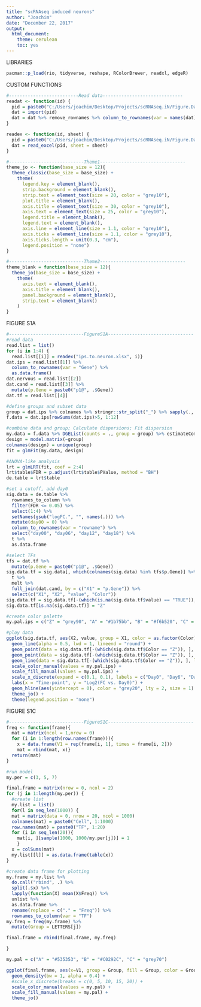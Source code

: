 ---
title: "scRNAseq induced neurons"
author: "Joachim"
date: "December 22, 2017"
output: 
  html_document: 
    theme: cerulean
    toc: yes
---

##########################################################
################         LIBRARIES        ################
##########################################################

```{r LOAD LIBRARIES, warning=FALSE, message=FALSE}

pacman::p_load(rio, tidyverse, reshape, RColorBrewer, readxl, edgeR)

```

##########################################################
################      CUSTOM FUNCTIONS    ################
##########################################################

```{r CUSTOM FUNCTIONS, warning=FALSE, message=FALSE}
#--------------------------Read data------------------------------
readat <- function(id) {
  pid = paste0("C:/Users/joachim/Desktop/Projects/scRNAseq.iN/Figure.Data/Figure.S1/", id)
  dat = import(pid)
  dat = dat %>% remove_rownames %>% column_to_rownames(var = names(dat)[1])
}

readex <- function(id, sheet) {
  pid = paste0("C:/Users/joachim/Desktop/Projects/scRNAseq.iN/Figure.Data/Figure.S1/", id)
  dat = read_excel(pid, sheet = sheet)
}

#----------------------------Theme1--------------------------------
theme_jo <- function(base_size = 12){
  theme_classic(base_size = base_size) +
    theme(
      legend.key = element_blank(), 
      strip.background = element_blank(),
      strip.text = element_text(size = 20, color = "grey10"),
      plot.title = element_blank(), 
      axis.title = element_text(size = 30, color = "grey10"), 
      axis.text = element_text(size = 25, color = "grey10"), 
      legend.title = element_blank(), 
      legend.text = element_blank(),
      axis.line = element_line(size = 1.1, color = "grey10"),
      axis.ticks = element_line(size = 1.1, color = "grey10"),
      axis.ticks.length = unit(0.3, "cm"),
      legend.position = "none")
}

#----------------------------Theme2--------------------------------
theme_blank = function(base_size = 12){
  theme_jo(base_size = base_size) +
    theme(
      axis.text = element_blank(),
      axis.title = element_blank(),
      panel.background = element_blank(),
      strip.text = element_blank()
    )
}
```

##########################################################
#################        FIGURE S1A       ################
##########################################################

```{r FIGURE S1A, warning=FALSE, message=FALSE}
#----------------------------FigureS1A--------------------------------
#read data
read.list = list()
for (i in 1:4) {
  read.list[[i]] = readex("ips.to.neuron.xlsx", i)}
dat.ips = read.list[[1]] %>%
  column_to_rownames(var = "Gene") %>%
  as.data.frame()
dat.nervous = read.list[[2]]
dat.cand = read.list[[3]] %>%
  mutate(p.Gene = paste0("p1@", .$Gene))
dat.tf = read.list[[4]]

#define groups and subset data
group = dat.ips %>% colnames %>% stringr::str_split("_") %>% sapply(., function(X) X[3]) %>% .[1:12]
f.data = dat.ips[rowSums(dat.ips)>5, 1:12]

#combine data and group; Calculate dispersions; Fit dispersion
my.data = f.data %>% DGEList(counts = ., group = group) %>% estimateCommonDisp %>% estimateTagwiseDisp
design = model.matrix(~group)
colnames(design) = unique(group)
fit = glmFit(my.data, design)

#ANOVA-like analysis
lrt = glmLRT(fit, coef = 2:4)
lrt$table$FDR = p.adjust(lrt$table$PValue, method = "BH")
de.table = lrt$table

#set a cutoff, add day0
sig.data = de.table %>%
  rownames_to_column %>%
  filter(FDR <= 0.05) %>% 
  select(1:4) %>% 
  setNames(gsub("logFC.", "", names(.))) %>% 
  mutate(day00 = 0) %>% 
  column_to_rownames(var = "rowname") %>%
  select("day00", "day06", "day12", "day18") %>%
  t %>% 
  as.data.frame

#select TFs
tfs = dat.tf %>% 
  mutate(p.Gene = paste0("p1@", .$Gene))
sig.data.tf = sig.data[, which(colnames(sig.data) %in% tfs$p.Gene)] %>%
  t %>% 
  melt %>% 
  full_join(dat.cand, by = c("X1" = "p.Gene")) %>% 
  select(c("X1", "X2", "value", "Color"))
sig.data.tf = sig.data.tf[-(which(is.na(sig.data.tf$value) == "TRUE")), ]
sig.data.tf[is.na(sig.data.tf)] = "Z"

#create color palette
my.pal.ips = c("Z" = "grey90", "A" = "#1b75bb", "B" = "#f6b520", "C" = "#bf282c", "D" = "#545453")

#ploy data
ggplot(sig.data.tf, aes(X2, value, group = X1, color = as.factor(Color), fill = as.factor(Color))) +
  geom_line(alpha = 0.5, lwd = 1, lineend = "round") +
  geom_point(data = sig.data.tf[-(which(sig.data.tf$Color == "Z")), ], size = 4, pch = 19) +
  geom_point(data = sig.data.tf[-(which(sig.data.tf$Color == "Z")), ], size = 2, pch = 19, color = "white") +
  geom_line(data = sig.data.tf[-(which(sig.data.tf$Color == "Z")), ], lwd = 1, lineend = "round") +
  scale_color_manual(values = my.pal.ips) +
  scale_fill_manual(values = my.pal.ips) +
  scale_x_discrete(expand = c(0.1, 0.1), labels = c("Day0", "Day6", "Day12", "Day18")) +
  labs(x = "Time-point", y = "Log2(FC vs. Day0)") +
  geom_hline(aes(yintercept = 0), color = "grey20", lty = 2, size = 1) +
  theme_jo() +
  theme(legend.position = "none")
```

##########################################################
#################        FIGURE S1C       ################
##########################################################

```{r  FIGURE S1C, warning=FALSE, message=FALSE}
#----------------------------FigureS1C--------------------------------
freq <- function(frame){
  mat = matrix(ncol = 1,nrow = 0)
  for (i in 1:length(row.names(frame))){
    x = data.frame(V1 = rep(frame[i, 1], times = frame[i, 2]))
    mat = rbind(mat, x)}
  return(mat)
}

#run model
my.per = c(3, 5, 7)

final.frame = matrix(nrow = 0, ncol = 2)
for (j in 1:length(my.per)) {
  #create list
  my.list = list()  
  for(l in seq_len(1000)) {
  mat = matrix(data = 0, nrow = 20, ncol = 1000)
  colnames(mat) = paste0("Cell", 1:1000)
  row.names(mat) = paste0("TF", 1:20)
  for (i in seq_len(20)){
    mat[i, ][sample(1000, 1000/my.per[j])] = 1
    }
  x = colSums(mat)
  my.list[[l]] = as.data.frame(table(x))
}

#create data frame for plotting
my.frame = my.list %>% 
  do.call("rbind", .) %>% 
  split(.$x) %>% 
  lapply(function(X) mean(X$Freq)) %>% 
  unlist %>% 
  as.data.frame %>%
  rename(replace = c("." = "Freq")) %>%
  rownames_to_column(var = "TF")
my.freq = freq(my.frame) %>%
  mutate(Group = LETTERS[j])

final.frame = rbind(final.frame, my.freq)

}

my.pal = c("A" = "#535353", "B" = "#C0292C", "C" = "grey70")

ggplot(final.frame, aes(x=V1, group = Group, fill = Group, color = Group)) +
  geom_density(bw = 1, alpha = 0.4) +
  #scale_x_discrete(breaks = c(0, 5, 10, 15, 20)) +
  scale_color_manual(values = my.pal) +
  scale_fill_manual(values = my.pal) +
  theme_jo()


```
